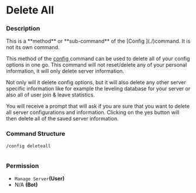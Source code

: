 # Delete All

### Description

<Callout type="warning">
This is a **method** or **sub-command** of the [Config ](./)command. It is not its own command.
</Callout>

This method of the [config ](./)command can be used to delete all of your config options in one go. This command will not reset/delete any of your personal information, it will only delete server information.

Not only will it delete config options, but it will also delete any other server specific information like for example the leveling database for your server or also all of user join & leave statistics.

You will receive a prompt that will ask if you are sure that you want to delete all server configurations and information. Clicking on the yes button will then delete all of the saved server information.

### Command Structure

```
/config deleteall
```

<figure><img src="https://i.imgur.com/puEUAm7.png" alt=""><figcaption></figcaption></figure>

### **Permission**

* `Manage Server`**(User)**
* N/A **(Bot)**

